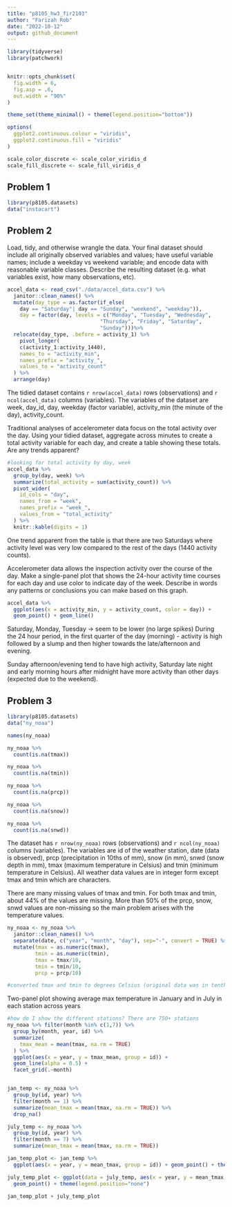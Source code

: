 ```yaml
---
title: "p8105_hw3_fir2103"
author: "Farizah Rob"
date: "2022-10-12"
output: github_document
---
```


```r
library(tidyverse)
library(patchwork)


knitr::opts_chunk$set(
  fig.width = 6, 
  fig.asp = .6, 
  out.width = "90%"
)

theme_set(theme_minimal() + theme(legend.position="bottom"))

options(
  ggplot2.continuous.colour = "viridis", 
  ggplot2.continuous.fill = "viridis"
)

scale_color_discrete <- scale_color_viridis_d
scale_fill_discrete <- scale_fill_viridis_d
```
## Problem 1 

```r
library(p8105.datasets)
data("instacart")
```

## Problem 2

Load, tidy, and otherwise wrangle the data. Your final dataset should include all originally observed variables and values; have useful variable names; include a weekday vs weekend variable; and encode data with reasonable variable classes. Describe the resulting dataset (e.g. what variables exist, how many observations, etc).

```r
accel_data <- read_csv("./data/accel_data.csv") %>% 
  janitor::clean_names() %>% 
  mutate(day_type = as.factor(if_else(
    day == "Saturday"| day == "Sunday", "weekend", "weekday")), 
    day = factor(day, levels = c("Monday", "Tuesday", "Wednesday", 
                              "Thursday", "Friday", "Saturday", 
                              "Sunday")))%>%
  relocate(day_type, .before = activity_1) %>%
    pivot_longer(
    c(activity_1:activity_1440),
    names_to = "activity_min",
    names_prefix = "activity_",
    values_to = "activity_count"
  ) %>%
  arrange(day)
```

The tidied dataset contains `r nrow(accel_data)` rows (observations) and `r ncol(accel_data)` columns (variables). The variables of the dataset are week, day_id, day, weekday (factor variable), activity_min (the minute of the day), activity_count. 

Traditional analyses of accelerometer data focus on the total activity over the day. Using your tidied dataset, aggregate across minutes to create a total activity variable for each day, and create a table showing these totals. Are any trends apparent?

```r
#looking for total activity by day, week
accel_data %>% 
  group_by(day, week) %>%
  summarize(total_activity = sum(activity_count)) %>%
  pivot_wider(
    id_cols = "day", 
    names_from = "week", 
    names_prefix = "week_", 
    values_from = "total_activity"
  ) %>%
  knitr::kable(digits = 1)
```

One trend apparent from the table is that there are two Saturdays where activity level was very low compared to the rest of the days (1440 activity counts). 

Accelerometer data allows the inspection activity over the course of the day. Make a single-panel plot that shows the 24-hour activity time courses for each day and use color to indicate day of the week. Describe in words any patterns or conclusions you can make based on this graph.

```r
accel_data %>% 
  ggplot(aes(x = activity_min, y = activity_count, color = day)) +
  geom_point() + geom_line()
```

Saturday, Monday, Tuesday -> seem to be lower (no large spikes)
During the 24 hour period, in the first quarter of the day (morning) - activity is high followed by a slump and then higher towards the late/afternoon and evening. 

Sunday afternoon/evening tend to have high activity, Saturday late night and early morning hours after midnight have more activity than other days (expected due to the weekend). 

## Problem 3

```r
library(p8105.datasets)
data("ny_noaa")
```

```r
names(ny_noaa)

ny_noaa %>% 
  count(is.na(tmax))

ny_noaa %>% 
  count(is.na(tmin))

ny_noaa %>% 
  count(is.na(prcp))

ny_noaa %>%
  count(is.na(snow))

ny_noaa %>% 
  count(is.na(snwd))
```

The dataset has `r nrow(ny_noaa)` rows (observations) and `r ncol(ny_noaa)` columns (variables). The variables are id of the weather station, date (data is observed), prcp (precipitation in 10ths of mm), snow (in mm), snwd (snow depth in mm), tmax (maximum temperature in Celsius) and tmin (minimum temperature in Celsius). All weather data values are in integer form except tmax and tmin which are characters. 

There are many missing values of tmax and tmin. For both tmax and tmin, about 44% of the values are missing. More than 50% of the prcp, snow, snwd values are non-missing so the main problem arises with the temperature values.

```r
ny_noaa <- ny_noaa %>%
  janitor::clean_names() %>%
  separate(date, c("year", "month", "day"), sep="-", convert = TRUE) %>%
  mutate(tmax = as.numeric(tmax),
         tmin = as.numeric(tmin), 
         tmax = tmax/10, 
         tmin = tmin/10,
         prcp = prcp/10)

#converted tmax and tmin to degrees Celsius (original data was in tenths of Celsius), converted prcp to mm (original was tenths of mm)

```

Two-panel plot showing average max temperature in January and in July in each station across years

```r
#how do I show the different stations? There are 750+ stations
ny_noaa %>% filter(month %in% c(1,7)) %>% 
  group_by(month, year, id) %>% 
  summarize(
    tmax_mean = mean(tmax, na.rm = TRUE)
  ) %>% 
  ggplot(aes(x = year, y = tmax_mean, group = id)) +
  geom_line(alpha = 0.5) +
  facet_grid(.~month)


jan_temp <- ny_noaa %>%
  group_by(id, year) %>%
  filter(month == 1) %>%
  summarize(mean_tmax = mean(tmax, na.rm = TRUE)) %>%
  drop_na()

july_temp <- ny_noaa %>%
  group_by(id, year) %>%
  filter(month == 7) %>%
  summarize(mean_tmax = mean(tmax, na.rm = TRUE))

jan_temp_plot <- jan_temp %>%
  ggplot(aes(x = year, y = mean_tmax, group = id)) + geom_point() + theme(legend.position="none")

july_temp_plot <- ggplot(data = july_temp, aes(x = year, y = mean_tmax, group = id)) + 
  geom_point() + theme(legend.position="none")

jan_temp_plot + july_temp_plot

```

